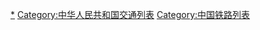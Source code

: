 [[Category:中國城市軌道交通|*]]
[[Category:中华人民共和国交通列表|Category:中华人民共和国交通列表]]
[[Category:中国铁路列表|Category:中国铁路列表]]